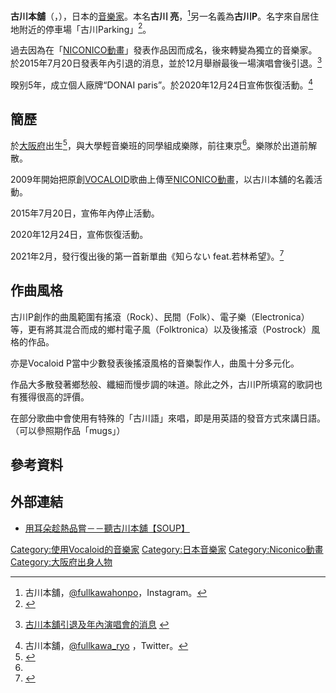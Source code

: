 {{Infobox musical artist
| Name                = 古川本舖
| real_name           = 古川亮
| Img                 = 
| Img_capt            = 
| Img_size            = 
| Landscape           = 
| Background          = 男歌手
| Birth_name          = 
| Alias               = 古川P、Fullkawa Head.Q.Music
| birth_date          = {{birth_date_and _age|1980|3|3}}
| birth_place         = {{JPN}} [[大阪府|大阪府]]
| origin              = {{JPN}} [[大阪府|大阪府]]
| Instrument          = [[主音|主音]]<br/>[[吉他|吉他]]
| Genre = [[摇滚乐|摇滾]]<br />[[流行_(音樂類型)|流行]]<br/>[[後搖滾|後搖滾]]<br/>{{link-en|電子樂 (音樂風格)|Electronica|電子樂}}
| Occupation          = [[唱作人|唱作人]]
| Years_active        = 2009年 - 2015年<br/>2021年 - 至今
| Label               = BALLOOM<br />（2011年）<br />{{link-ja|Space Shower Music|スペースシャワーTV|Space Shower Music}}<br />（2012年 - 2015年）<br />DONAI paris<br />（2021年 - 至今）<br />
| Production          = 
| Associated_acts     = 
| Influences          = 
| URL                 = https://fullkawahonpo.jp/
}}

'''古川本舖'''（{{lang-ja|古川 本舗（ふるかわ ほんぽ）}}，{{bd|1980年|3月3日}}），日本的[[音樂家|音樂家]]。本名'''古川 亮'''，<ref>古川本舖，[https://instagram.com/fullkawahonpo @fullkawahonpo]，Instagram。</ref>另一名義為'''古川P'''。名字來自居住地附近的停車場「古川Parking」<ref name="Ascii-P1">{{cite web |url=http://ascii.jp/elem/000/000/491/491929/ |title=音楽に新しい憧れを　初音ミク・古川Ｐが語る |author=四本淑三 |publisher=ASCII.jp |date=2010-01-23 |accessdate=2015-03-28 |work=四本淑三の「ミュージック・ギークス！」 |language=ja |deadurl=yes |archiveurl=https://web.archive.org/web/20140328030814/http://ascii.jp/elem/000/000/491/491929/ |archivedate=2014-03-28 }}</ref>。

過去因為在「[[NICONICO動畫|NICONICO動畫]]」發表作品因而成名，後來轉變為獨立的音樂家。於2015年7月20日發表年內引退的消息，並於12月舉辦最後一場演唱會後引退。<ref>{{Ja icon}}[http://spaceshowermusic.com/news/41023/ 古川本舖引退及年內演唱會的消息] {{Wayback|url=http://spaceshowermusic.com/news/41023/ |date=20200926144244 }}</ref>

暌别5年，成立個人廠牌“DONAI paris”。於2020年12月24日宣佈恢復活動。<ref>古川本舖，[https://twitter.com/fullkawa_ryo/status/1341760726214397952 @fullkawa_ryo] {{Wayback|url=https://twitter.com/fullkawa_ryo/status/1341760726214397952 |date=20220508075247 }}，Twitter。</ref>

== 簡歷 ==
於[[大阪府|大阪府]]出生<ref name="theinterviews">{{cite web |url=http://theinterviews.jp/fullkawahonpo/profile |title=fullkawahonpo Profile |publisher=The Interviews |accessdate=2015-03-28 |language=ja |deadurl=yes |archiveurl=https://web.archive.org/web/20140326052101/http://theinterviews.jp/fullkawahonpo/profile |archivedate=2014-03-26 }}</ref>，與大學輕音樂班的同學組成樂隊，前往東京<ref name="Ascii-P1"/>。樂隊於出道前解散。

2009年開始把原創[[VOCALOID|VOCALOID]]歌曲上傳至[[NICONICO動畫|NICONICO動畫]]，以古川本舖的名義活動。

2015年7月20日，宣佈年內停止活動。

2020年12月24日，宣佈恢復活動。

2021年2月，發行復出後的第一首新單曲《知らない feat.若林希望》。<ref>{{Cite web |url=https://memeon-music.com/2021/02/02/fullkawahonpo/ |title=古川本舗睽違六年攜新單《 知らないfeat.若林希望》重啟音樂活動！ |access-date=2021-03-19 |archive-date=2022-04-23 |archive-url=https://web.archive.org/web/20220423062439/https://memeon-music.com/2021/02/02/fullkawahonpo/ }}</ref>

== 作曲風格 ==
古川P創作的曲風範圍有搖滾（Rock）、民間（Folk）、電子樂（Electronica）等，更有將其混合而成的鄉村電子風（Folktronica）以及後搖滾（Postrock）風格的作品。

亦是Vocaloid P當中少數發表後搖滾風格的音樂製作人，曲風十分多元化。

作品大多散發著鄉愁般、纖細而慢步調的味道。除此之外，古川P所填寫的歌詞也有獲得很高的評價。

在部分歌曲中會使用有特殊的「古川語」來唱，即是用英語的發音方式來講日語。（可以參照期作品「mugs」）

==參考資料==
{{Reflist}}

== 外部連結 ==
* [https://www.kkbox.com/hk/tc/column/reviews-0-1782-1.html 用耳朵趁熱品嘗－－聽古川本舖【SOUP】] {{Wayback|url=https://www.kkbox.com/hk/tc/column/reviews-0-1782-1.html |date=20180118122629 }} {{zh-hk}}

{{normdaten}}
{{DEFAULTSORT:Furukawa Honpo}}
[[Category:使用Vocaloid的音樂家|Category:使用Vocaloid的音樂家]]
[[Category:日本音樂家|Category:日本音樂家]]
[[Category:Niconico動畫|Category:Niconico動畫]]
[[Category:大阪府出身人物|Category:大阪府出身人物]]